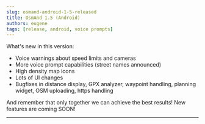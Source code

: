 ```yaml
---
slug: osmand-android-1-5-released
title: OsmAnd 1.5 (Android)
authors: eugene
tags: [release, android, voice prompts]
---
```


What's new in this version:

* Voice warnings about speed limits and cameras
* More voice prompt capabilities (street names announced)
* High density map icons
* Lots of UI changes
* Bugfixes in distance display, GPX analyzer, waypoint handling, planning widget, OSM uploading, https handling

<!--truncate-->

And remember that only together we can achieve the best results!
New features are coming SOON!

____________________________ 

<LinksTelegram/>
<AndroidStore/>